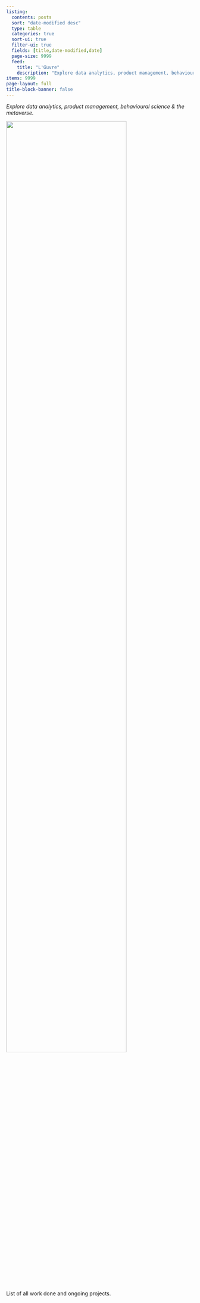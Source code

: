 ```yaml
---
listing:
  contents: posts
  sort: "date-modified desc"
  type: table
  categories: true
  sort-ui: true
  filter-ui: true
  fields: [title,date-modified,date]
  page-size: 9999
  feed:
    title: "L'Œuvre"
    description: "Explore data analytics, product management, behavioural science & the metaverse."
items: 9999
page-layout: full
title-block-banner: false
---
```


*Explore data analytics, product management, behavioural science & the metaverse.*

![](index.jpg){fig-alt="'Laila and Majnun at School', Folio from a Khamsa (Quintet) of Nizami of Ganja. Calligrapher Ja'far Baisunghuri Iranian. Author Nizami A.H. 835/ 1431–32 CE " width="80%" fig-align="center" }

List of all work done and ongoing projects.
